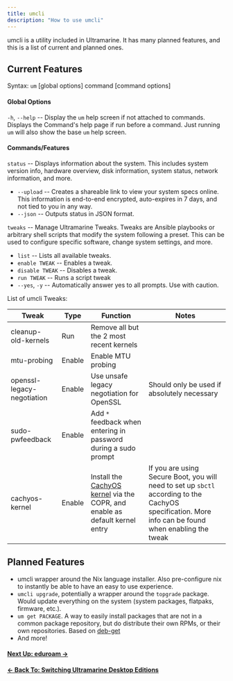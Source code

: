 ```yaml
---
title: umcli
description: "How to use umcli"
---
```



umcli is a utility included in Ultramarine. It has many planned features, and this is a list of current and planned ones.

## Current Features

Syntax: `um` [global options] command [command options]

#### Global Options

`-h`, `--help` -- Display the `um` help screen if not attached to commands. Displays the Command's help page if run before a command. Just running `um` will also show the base `um` help screen.

#### Commands/Features

`status` -- Displays information about the system. This includes system version info, hardware overview, disk information, system status, network information, and more.

- `--upload` -- Creates a shareable link to view your system specs online. This information is end-to-end encrypted, auto-expires in 7 days, and not tied to you in any way.
- `--json` -- Outputs status in JSON format.

`tweaks` -- Manage Ultramarine Tweaks. Tweaks are Ansible playbooks or arbitrary shell scripts that modify the system following a preset. This can be used to configure specific software, change system settings, and more.

- `list` -- Lists all available tweaks.
- `enable TWEAK` -- Enables a tweak.
- `disable TWEAK` -- Disables a tweak.
- `run TWEAK` -- Runs a script tweak
- `--yes`, `-y` -- Automatically answer yes to all prompts. Use with caution.

List of umcli Tweaks:

| Tweak                      | Type   | Function                                  | Notes                                       |
| -------------------------- | ------ | ----------------------------------------- | ------------------------------------------- |
| cleanup-old-kernels        | Run    | Remove all but the 2 most recent kernels  |                                             |
| mtu-probing                | Enable | Enable MTU probing                        |                                             |
| openssl-legacy-negotiation | Enable | Use unsafe legacy negotiation for OpenSSL | Should only be used if absolutely necessary |
| sudo-pwfeedback            | Enable | Add `*` feedback when entering in password during a sudo prompt |                       |
| cachyos-kernel             | Enable | Install the [CachyOS kernel](https://wiki.cachyos.org/features/kernel/) via the COPR, and enable as default kernel entry | If you are using Secure Boot, you will need to set up `sbctl` according to the CachyOS specification. More info can be found when enabling the tweak |

## Planned Features

- umcli wrapper around the Nix language installer. Also pre-configure nix to instantly be able to have an easy to use experience.
- `umcli upgrade`, potentially a wrapper around the `topgrade` package. Would update everything on the system (system packages, flatpaks, firmware, etc.).
- `um get PACKAGE`. A way to easily install packages that are not in a common package repository, but do distribute their own RPMs, or their own repositories. Based on [deb-get](https://github.com/wimpysworld/deb-get)
- And more!

#### [Next Up: eduroam →](/en/usage/eduroam)

#### [← Back To: Switching Ultramarine Desktop Editions](/en/usage/hop)

